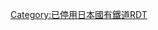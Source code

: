 {{Routemap|inline=<includeonly>yes</includeonly>|title=香月線|title-bg=#808080|title-color=white|map=
STR~~ ~~[[筑豐本線]]
BHF~~0.0~~[[中間站 (日本)|中間]]
exKRW+l\eKRWgr\
xKRZu\xABZgr\~~ ~~筑豐本線
exKRWl\exKRWg+r\STR+l~~ ~~[[筑豐電氣鐵道線]]
\exBHF\HST~~1.3~~''{{link-ja|新手站|新手駅|新手}}''~~左：[[筑豐中間站|筑豐中間]]
STR+l\xKRZu\STRr
STR\exBHF\~~2.5~~''楠橋''~~-1919
STR\exBHF\~~2.7~~''{{link-ja|岩崎站|岩崎駅|岩崎}}''
STRr\exABZl+l\exKBHFeq~~3.5~~''{{link-ja|香月站|香月駅|香月}}''
exSTR~~ ~~''{{link-ja|筑豐鐵道 (2代)|筑豊鉄道 (2代)|筑豐鐵道}}''
|bottom={{navbar|香月線RDT}}
}}<noinclude>
{{rdt intro|[[香月線]]}}
[[Category:已停用日本國有鐵道RDT]]
</noinclude>